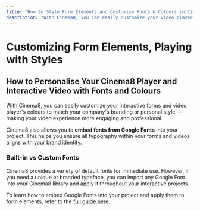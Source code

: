 ---
title: "How to Style Form Elements and Customise Fonts & Colours in Cinema8"
description: "With Cinema8, you can easily customize your video player's colours to match your company's branding or personal preferences, making your video experience more engaging. You can also embed fonts from Google Fonts into Cinema8 and use them in your interactive video projects."
---

# Customizing Form Elements, Playing with Styles

## How to Personalise Your Cinema8 Player and Interactive Video with Fonts and Colours

With Cinema8, you can easily customize your interactive forms and video player's colours to match your company's branding or personal style — making your video experience more engaging and professional.

Cinema8 also allows you to **embed fonts from Google Fonts** into your project. This helps you ensure all typography within your forms and videos aligns with your brand identity.

### Built-in vs Custom Fonts

Cinema8 provides a variety of default fonts for immediate use. However, if you need a unique or branded typeface, you can import any Google Font into your Cinema8 library and apply it throughout your interactive projects.

To learn how to embed Google Fonts into your project and apply them to form elements, refer to the [full guide here](/integrations-and-third-party-platforms/how-to-use-google-fonts-in-interactive-videos).
